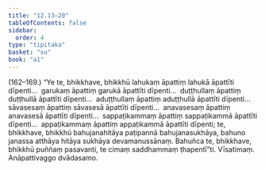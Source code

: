 ```yaml
---
title: "12.13–20"
tableOfContents: false
sidebar:
  order: 4
type: "tipitaka"
basket: "su"
book: "a1"
---
```



<DynamicBreadcrumb />

<Paragraph type="center" book="a1">
(162–169.)
</Paragraph>

<Paragraph number="260" book="a1">
“Ye te, bhikkhave, bhikkhū lahukaṃ āpattiṃ lahukā āpattīti dīpenti…  garukaṃ āpattiṃ garukā āpattīti dīpenti…  duṭṭhullaṃ āpattiṃ duṭṭhullā āpattīti dīpenti…  aduṭṭhullaṃ āpattiṃ aduṭṭhullā āpattīti dīpenti…  sāvasesaṃ āpattiṃ sāvasesā āpattīti dīpenti…  anavasesaṃ āpattiṃ anavasesā āpattīti dīpenti…  sappaṭikammaṃ āpattiṃ sappaṭikammā āpattīti dīpenti…  appaṭikammaṃ āpattiṃ appaṭikammā āpattīti dīpenti; te, bhikkhave, bhikkhū bahujanahitāya paṭipannā bahujanasukhāya, bahuno janassa atthāya hitāya sukhāya devamanussānaṃ. Bahuñca te, bhikkhave, bhikkhū puññaṃ pasavanti, te cimaṃ saddhammaṃ ṭhapentī”ti.

</Paragraph>

<Paragraph number="261" type="center" book="a1">
Vīsatimaṃ.



</Paragraph>

<Paragraph number="262" type="center" book="a1">
Anāpattivaggo dvādasamo.
</Paragraph>
